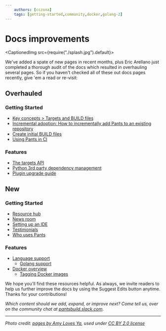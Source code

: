```yaml
---
    authors: [cczona]
    tags: [getting-started,community,docker,golang-2]
---
```


# Docs improvements

<CaptionedImg src={require("./splash.jpg").default}></CaptionedImg>

<!--truncate-->

We've added a spate of new pages in recent months, plus Eric Arellano just completed a thorough audit of the docs which resulted in overhauling several pages. So if you haven't checked all of these out docs pages recently, give 'em a read or re-visit:

## Overhauled

### Getting Started

- [Key concepts > Targets and BUILD files](https://www.pantsbuild.org/docs/targets)
- [Incremental adoption: How to incrementally add Pants to an existing repository](https://www.pantsbuild.org/docs/existing-repositories)
- [Create initial BUILD files](https://www.pantsbuild.org/docs/create-initial-build-files)
- [Using Pants in CI](https://www.pantsbuild.org/docs/using-pants-in-ci)

### Features

- [The targets API](https://www.pantsbuild.org/docs/target-api)
- [Python 3rd party dependency management](https://www.pantsbuild.org/docs/using-pants-in-ci)
- [Plugin upgrade guide](https://www.pantsbuild.org/docs/plugin-upgrade-guide)

## New

### Getting Started

- [Resource hub](https://www.pantsbuild.org/docs/media)
- [News room](https://www.pantsbuild.org/docs/news-room)
- [Setting up an IDE](https://www.pantsbuild.org/docs/setting-up-an-ide)
- [Testimonials](https://www.pantsbuild.org/docs/testimonials)
- [Who uses Pants](https://www.pantsbuild.org/page/who-uses-pants)

### Features

- [Language support](https://www.pantsbuild.org/page/language-support)
  - [Golang support](https://www.pantsbuild.org/docs/go)
- [Docker overview](https://www.pantsbuild.org/docs/docker)
  - [Tagging Docker images](https://www.pantsbuild.org/docs/tagging-docker-images)

We hope you'll find these resources helpful. As always, we invite readers to help us further improve the docs by using the Suggest Edits button anytime. Thanks for your contributions!

_Which content should we add, expand, or improve next? Come tell us, over on the community chat at [pantsbuild.slack.com](https://pantsbuild.slack.com)_.

---

_Photo credit: [pages by Amy Loves Ya](https://flickr.com/photos/amylovesyah/4583629077/), used under [CC BY 2.0 license](https://creativecommons.org/licenses/by/2.0/)_